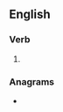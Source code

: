==English==

===Verb===
{{head|en|verb form}}

# {{en-third-person singular of|unlace}}

===Anagrams===
* {{anagrams|en|a=acelnsu|Lucenas|auncels|auncles|censual|lacunes|launces|unscale}}